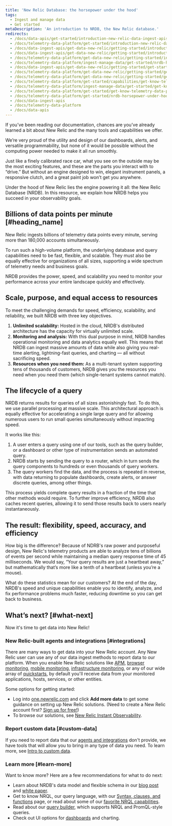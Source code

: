 ```yaml
---
title: 'New Relic Database: the horsepower under the hood'
tags:
  - Ingest and manage data
  - Get started
metaDescription: 'An introduction to NRDB, the New Relic database.'
redirects: 
  - /docs/data-apis/get-started/introduction-new-relic-data-ingest-apis-sdks
  - /docs/telemetry-data-platform/get-started/introduction-new-relic-data-ingest-apis-sdks
  - /docs/data-ingest-apis/get-data-new-relic/getting-started/introduction-new-relic-data-ingest
  - /docs/data-ingest-apis/get-data-new-relic/getting-started/introduction-new-relic-data-ingest-apis-sdks
  - /docs/telemetry-data-platform/get-data-new-relic/getting-started/introduction-new-relic-data-ingest-apis-sdks
  - /docs/telemetry-data-platform/ingest-manage-data/get-started/nrdb-horsepower-under-hood
  - /docs/data-ingest-apis/get-data-new-relic/getting-started/get-started-telemetry-data-platform
  - /docs/telemetry-data-platform/get-data-new-relic/getting-started/get-started-telemetry-data-platform
  - /docs/telemetry-data-platform/get-data-new-relic/getting-started/get-know-telemetry-data-platform
  - /docs/telemetry-data-platform/get-started/capabilities/get-know-telemetry-data-platform
  - /docs/telemetry-data-platform/ingest-manage-data/get-started/get-know-telemetry-data-platform 
  - /docs/telemetry-data-platform/get-started/get-know-telemetry-data-platform
  - /docs/telemetry-data-platform/get-started/nrdb-horsepower-under-hood
  - /docs/data-ingest-apis
  - /docs/telemetry-data-platform
  - /docs/data-apis
---
```


If you’ve been reading our documentation, chances are you’ve already learned a bit about New Relic and the many tools and capabilities we offer.

We’re very proud of the utility and design of our dashboards, alerts, and versatile programmability, but none of it would be possible without the computing power needed to make it all run smoothly.

Just like a finely calibrated race car, what you see on the outside may be the most exciting features, and these are the parts you interact with to “drive.” But without an engine designed to win, elegant instrument panels, a responsive clutch, and a great paint job won’t get you anywhere.

Under the hood of New Relic lies the engine powering it all: the New Relic Database (NRDB). In this resource, we explain how NRDB helps you succeed in your observability goals.

## Billions of data points per minute [#heading_name]

New Relic ingests billions of telemetry data points every minute, serving more than 180,000 accounts simultaneously.

To run such a high-volume platform, the underlying database and query capabilities need to be fast, flexible, and scalable. They must also be equally effective for organizations of all sizes, supporting a wide spectrum of telemetry needs and business goals.

NRDB provides the power, speed, and scalability you need to monitor your performance across your entire landscape quickly and effectively.

## Scale, purpose, and equal access to resources

To meet the challenging demands for speed, efficiency, scalability, and reliability, we built NRDB with three key objectives.

1. **Unlimited scalability:** Hosted in the cloud, NRDB's distributed architecture has the capacity for virtually unlimited scale.
2. **Monitoring and analysis:** With this dual purpose in mind, NRDB handles operational monitoring and data analytics equally well. This means that NRDB can ingest massive amounts of data while also giving you real-time alerting, lightning-fast queries, and charting — all without sacrificing speed.
3. **Resources when you need them:** As a multi-tenant system supporting tens of thousands of customers, NRDB gives you the resources you need when you need them (which single-tenant systems cannot match).

## The lifecycle of a query

NRDB returns results for queries of all sizes astonishingly fast. To do this, we use parallel processing at massive scale. This architectural approach is equally effective for accelerating a single large query and for allowing numerous users to run small queries simultaneously without impacting speed.

It works like this:

1. A user enters a query using one of our tools, such as the query builder, or a dashboard or other type of instrumentation sends an automated query.
2. NRDB starts by sending the query to a router, which in turn sends the query components to hundreds or even thousands of query workers.
3. The query workers find the data, and the process is repeated in reverse, with data returning to populate dashboards, create alerts, or answer discrete queries, among other things.

This process yields complete query results in a fraction of the time that other methods would require. To further improve efficiency, NRDB also caches recent queries, allowing it to send those results back to users nearly instantaneously.

## The result: flexibility, speed, accuracy, and efficiency

How big is the difference? Because of NDRB's raw power and purposeful design, New Relic's telemetry products are able to analyze tens of billions of events per second while maintaining a median query response time of 45 milliseconds. We would say, “Your query results are just a heartbeat away,” but mathematically that’s more like a tenth of a heartbeat (unless you’re a mouse).

What do these statistics mean for our customers? At the end of the day, NRDB's speed and unique capabilities enable you to identify, analyze, and fix performance problems much faster, reducing downtime so you can get back to business.

## What’s next? [#what-next]

Now it's time to get data into New Relic!

### New Relic-built agents and integrations [#integrations]

There are many ways to get data into your New Relic account. Any New Relic user can use any of our data ingest methods to report data to our platform. When you enable New Relic solutions like [APM](/docs/apm), [browser monitoring](/docs/browser), [mobile monitoring](/docs/mobile-monitoring), [infrastructure monitoring](/docs/infrastructure), or any of our wide array of [quickstarts](https://newrelic.com/instant-observability/), by default you'll receive data from your monitored applications, hosts, services, or other entities.

Some options for getting started:

* Log into [one.newrelic.com](https://one.newrelic.com) and click **Add more data** to get some guidance on setting up New Relic solutions. (Need to create a New Relic account first? [Sign up for free!](https://newrelic.com/signup))
* To browse our solutions, see [New Relic Instant Observability](https://newrelic.com/instant-observability/).

### Report custom data [#custom-data]

If you need to report data that our [agents and integrations](#integrations) don't provide, we have tools that will allow you to bring in any type of data you need. To learn more, see [Intro to custom data](/docs/telemetry-data-platform/custom-data/intro-custom-data).

### Learn more [#learn-more]

Want to know more? Here are a few recommendations for what to do next:

* Learn about NRDB's data model and flexible schema in our [blog post](https://blog.newrelic.com/product-news/nrdb-design-principles/) and [white paper](https://newrelic.com/resources/white-papers/inside-nrdb-flexible-unified-database).
* Get to know NRQL, our query language, with our [Syntax, clauses, and functions](/docs/query-your-data/nrql-new-relic-query-language/get-started/nrql-syntax-clauses-functions) page, or read about some of our [favorite NRQL capabilities](/docs/query-your-data/nrql-new-relic-query-language/nrql-query-tutorials).
* Read about our [query builder](/docs/query-your-data/explore-query-data/query-builder/use-advanced-nrql-mode-query-data), which supports NRQL and PromQL-style queries.
* Check out UI options for [dashboards](/docs/query-your-data/explore-query-data/dashboards/introduction-dashboards) and charting.
